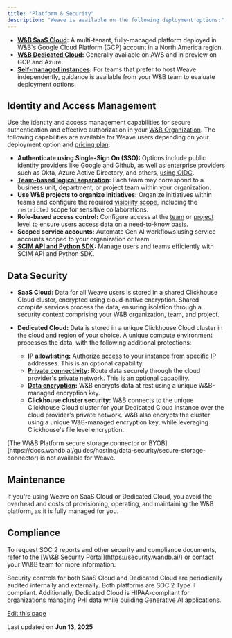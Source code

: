 ```yaml
---
title: "Platform & Security"
description: "Weave is available on the following deployment options:"
---
```


* **[W\&B SaaS Cloud](https://docs.wandb.ai/guides/hosting/hosting-options/saas_cloud):** A multi-tenant, fully-managed platform deployed in W\&B's Google Cloud Platform (GCP) account in a North America region.
* **[W\&B Dedicated Cloud](https://docs.wandb.ai/guides/hosting/hosting-options/dedicated_cloud):** Generally available on AWS and in preview on GCP and Azure.
* **[Self-managed instances](/guides/platform/weave-self-managed):** For teams that prefer to host Weave independently, guidance is available from your W\&B team to evaluate deployment options.

## Identity and Access Management[​](/guides/platform/#identity-and-access-management "Direct link to Identity and Access Management")

Use the identity and access management capabilities for secure authentication and effective authorization in your [W\&B Organization](https://docs.wandb.ai/guides/hosting/iam/org_team_struct#organization). The following capabilities are available for Weave users depending on your deployment option and [pricing plan](https://wandb.ai/site/pricing/):

* **Authenticate using Single-Sign On (SSO):** Options include public identity providers like Google and Github, as well as enterprise providers such as Okta, Azure Active Directory, and others, [using OIDC](https://docs.wandb.ai/guides/technical-faq/general#does-wb-support-sso-for-saas).
* **[Team-based logical separation](https://docs.wandb.ai/guides/models/app/settings-page/teams/):** Each team may correspond to a business unit, department, or project team within your organization.
* **Use W\&B projects to organize initiatives:** Organize initiatives within teams and configure the required [visibility scope](https://docs.wandb.ai/guides/hosting/restricted-projects), including the `restricted` scope for sensitive collaborations.
* **Role-based access control:** Configure access at the [team](https://docs.wandb.ai/guides/hosting/iam/manage-organization#assign-or-update-a-team-members-role) or [project](https://docs.wandb.ai/guides/hosting/iam/restricted-projects#project-level-roles) level to ensure users access data on a need-to-know basis.
* **Scoped service accounts:** Automate Gen AI workflows using service accounts scoped to your organization or team.
* **[SCIM API and Python SDK](https://docs.wandb.ai/guides/hosting/iam/automate_iam):** Manage users and teams efficiently with SCIM API and Python SDK.

## Data Security[​](/guides/platform/#data-security "Direct link to Data Security")

* **SaaS Cloud:** Data for all Weave users is stored in a shared Clickhouse Cloud cluster, encrypted using cloud-native encryption. Shared compute services process the data, ensuring isolation through a security context comprising your W\&B organization, team, and project.

* **Dedicated Cloud:** Data is stored in a unique Clickhouse Cloud cluster in the cloud and region of your choice. A unique compute environment processes the data, with the following additional protections:

  * **[IP allowlisting](https://docs.wandb.ai/guides/hosting/data-security/ip-allowlisting):** Authorize access to your instance from specific IP addresses. This is an optional capability.
  * **[Private connectivity](https://docs.wandb.ai/guides/hosting/data-security/private-connectivity):** Route data securely through the cloud provider's private network. This is an optional capability.
  * **[Data encryption](https://docs.wandb.ai/guides/hosting/data-security/data-encryption):** W\&B encrypts data at rest using a unique W\&B-managed encryption key.
  * **Clickhouse cluster security:** W\&B connects to the unique Clickhouse Cloud cluster for your Dedicated Cloud instance over the cloud provider's private network. W\&B also encrypts the cluster using a unique W\&B-managed encryption key, while leveraging Clickhouse's file level encryption.

<Info>
  [The W\&B Platform secure storage connector or BYOB](https://docs.wandb.ai/guides/hosting/data-security/secure-storage-connector) is not available for Weave.
</Info>

## Maintenance[​](/guides/platform/#maintenance "Direct link to Maintenance")

If you're using Weave on SaaS Cloud or Dedicated Cloud, you avoid the overhead and costs of provisioning, operating, and maintaining the W\&B platform, as it is fully managed for you.

## Compliance[​](/guides/platform/#compliance "Direct link to Compliance")

<Check>
  To request SOC 2 reports and other security and compliance documents, refer to the [W\&B Security Portal](https://security.wandb.ai/) or contact your W\&B team for more information.
</Check>

Security controls for both SaaS Cloud and Dedicated Cloud are periodically audited internally and externally. Both platforms are SOC 2 Type II compliant. Additionally, Dedicated Cloud is HIPAA-compliant for organizations managing PHI data while building Generative AI applications.

[Edit this page](https://github.com/wandb/weave/blob/master/docs/docs/guides/platform/index.md)

Last updated on **Jun 13, 2025**
